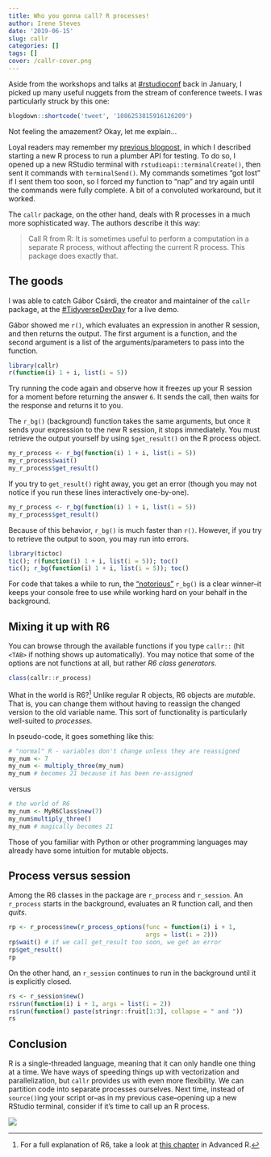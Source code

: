 ```yaml
---
title: Who you gonna call? R processes!
author: Irene Steves
date: '2019-06-15'
slug: callr
categories: []
tags: []
cover: /callr-cover.png
---
```


Aside from the workshops and talks at [#rstudioconf](https://twitter.com/hashtag/rstudioconf?src=hash) back in January, I picked up many useful nuggets from the stream of conference tweets. I was particularly struck by this one:

```r
blogdown::shortcode('tweet', '1086253815916126209')
```

Not feeling the amazement? Okay, let me explain...

Loyal readers may remember my [previous blogpost](https://irene.rbind.io/post/iterative-testing-plumber/), in which I described starting a new R process to run a plumber API for testing. To do so, I  opened up a new RStudio terminal with `rstudioapi::terminalCreate()`, then sent it commands with `terminalSend()`. My commands sometimes "got lost" if I sent them too soon, so I forced my function to "nap" and try again until the commands were fully complete. A bit of a convoluted workaround, but it worked.

The `callr` package, on the other hand, deals with R processes in a much more sophisticated way. The authors describe it this way:

> Call R from R: It is sometimes useful to perform a computation in a separate R process, without affecting the current R process. This package does exactly that.

## The goods

I was able to catch Gábor Csárdi, the creator and maintainer of the `callr` package, at the [#TidyverseDevDay](https://github.com/tidyverse/dev-day-2019) for a live demo. 

Gábor showed me `r()`, which evaluates an expression in another R session, and then returns the output. The first argument is a function, and the second argument is a list of the arguments/parameters to pass into the function.

```r
library(callr)
r(function(i) 1 + i, list(i = 5))
```

Try running the code again and observe how it freezes up your R session for a moment before returning the answer `6`. It sends the call, then waits for the response and returns it to you.

The `r_bg()` (background) function takes the same arguments, but once it sends your expression to the new R session, it stops immediately. You must retrieve the output yourself by using `$get_result()` on the R process object.

```r
my_r_process <- r_bg(function(i) 1 + i, list(i = 5))
my_r_process$wait()
my_r_process$get_result()
```

If you try to `get_result()` right away, you get an error (though you may not notice if you run these lines interactively one-by-one).

```r
my_r_process <- r_bg(function(i) 1 + i, list(i = 5))
my_r_process$get_result()
```

Because of this behavior, `r_bg()` is much faster than `r()`. However, if you try to retrieve the output to soon, you may run into errors.

```r
library(tictoc)
tic(); r(function(i) 1 + i, list(i = 5)); toc()
tic(); r_bg(function(i) 1 + i, list(i = 5)); toc()
```

For code that takes a while to run, the ["notorious"](https://www.youtube.com/watch?v=biIRlcQqmOc) `r_bg()` is a clear winner--it keeps your console free to use while working hard on your behalf in the background.

## Mixing it up with R6

You can browse through the available functions if you type `callr::` (hit `<TAB>` if nothing shows up automatically). You may notice that some of the options are not functions at all, but rather _R6 class generators_.

```r
class(callr::r_process)
```

What in the world is R6?[^1] Unlike regular R objects, R6 objects are _mutable_. That is, you can change them without having to reassign the changed version to the old variable name. This sort of functionality is particularly well-suited to _processes_.

[^1]: For a full explanation of R6, take a look at [this chapter](https://adv-r.hadley.nz/r6.html) in Advanced R.

In pseudo-code, it goes something like this:

```r
# "normal" R - variables don't change unless they are reassigned
my_num <- 7
my_num <- multiply_three(my_num)
my_num # becomes 21 because it has been re-assigned
```

versus

```r
# the world of R6
my_num <- MyR6Class$new(7)
my_num$multiply_three() 
my_num # magically becomes 21
```

Those of you familiar with Python or other programming languages may already have some intuition for mutable objects.

## Process versus session

Among the R6 classes in the package are `r_process` and `r_session`. An `r_process` starts in the background, evaluates an R function call, and then _quits_. 

```r
rp <- r_process$new(r_process_options(func = function(i) i + 1,
                                      args = list(i = 2)))
rp$wait() # if we call get_result too soon, we get an error
rp$get_result()
rp
```

On the other hand, an `r_session` continues to run in the background until it is explicitly closed.

```r
rs <- r_session$new()
rs$run(function(i) i + 1, args = list(i = 2))
rs$run(function() paste(stringr::fruit[1:3], collapse = " and "))
rs
```

## Conclusion

R is a single-threaded language, meaning that it can only handle one thing at a time. We have ways of speeding things up with vectorization and parallelization, but `callr` provides us with even more flexibility. We can partition code into separate processes ourselves. Next time, instead of `source()`ing your script or--as in my previous case--opening up a new RStudio terminal, consider if it's time to call up an R process.

![](https://github.com/isteves/website/blob/master/static/callr.png?raw=true)
